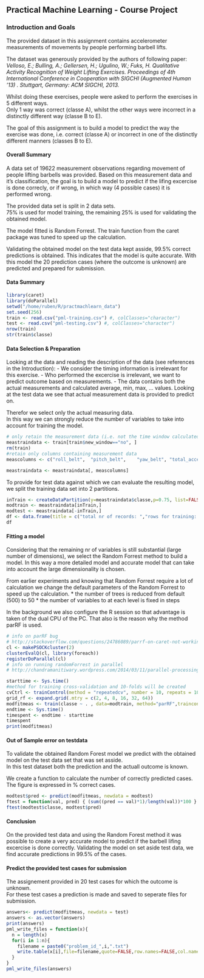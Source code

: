 ## Practical Machine Learning - Course Project
### Introduction and Goals
The provided dataset in this assignment contains accelerometer measurements of movements by people performing barbell lifts.

The dataset was generously provided by the authors of following paper:<br>
*Velloso, E.; Bulling, A.; Gellersen, H.; Ugulino, W.; Fuks, H. Qualitative Activity Recognition of Weight Lifting Exercises. Proceedings of 4th International Conference in Cooperation with SIGCHI (Augmented Human '13) . Stuttgart, Germany: ACM SIGCHI, 2013.*

Whilst doing these exercises, people were asked to perform the exercises in 5 different ways.<br> Only 1 way was correct (classe A), whilst the other ways were incorrect in a distinctly different way (classe B to E).

The goal of this assignment is to build a model to predict the way the exercise was done, i.e. correct (classe A) or incorrect in one of the distinctly different manners (classes B to E).

#### Overall Summary

A data set of 19622 measurement observations regarding movement of people lifting barbells was provided. Based on this measurement data and it's classification, the goal is to build a model to predict if the lifing excercise is done correcly, or if wrong, in which way (4 possible cases) it is performed wrong.

The provided data set is split in 2 data sets. <br>
75%  is used for model training, the remaining 25% is used for validating the obtained model.

The model fitted is Random Forrest. The train function from the caret package was tuned to speed up the calculation.

Validating the obtained model on the test data kept asside, 99.5% correct predictions is obtained. This indicates that the model is quite accurate.
With this model the 20 prediction cases (where the outcome is unknown) are predicted and prepared for submission.


#### Data Summary

```r
library(caret)
library(doParallel)
setwd("/home/ruben/R/practmachlearn_data")
set.seed(256)
train <- read.csv("pml-training.csv") #, colClasses="character")
test <- read.csv("pml-testing.csv") #, colClasses="character")
nrow(train)
str(train$classe)
```

#### Data Selection & Preparation

Looking at the data and reading the description of the data (see references in the Introduction):
- We consider the timing information is irrelevant for this exercise.
- Who performed the excercise is irrelevant, we want to predict outcome based on measurements.
- The data contains both the actual measurements and calculated average, min, max, ... values. Looking at the test data we see that actual measurement data is provided to predict on.

Therefor we select only the actual measuring data.<br>
In this way we can strongly reduce the number of variables to take into account for training the model.

```r
# only retain the measurement data (i.e. not the time window calculated averages)
meastraindata <- train[train$new_window=="no", ]
rm(train)
#retain only columns containing measurement data
meascolumns <- c("roll_belt",  "pitch_belt",	"yaw_belt",	"total_accel_belt",	"gyros_belt_x",	"gyros_belt_y",	"gyros_belt_z",	"accel_belt_x",	"accel_belt_y",	"accel_belt_z",	"magnet_belt_x",	"magnet_belt_y",	"magnet_belt_z",	"roll_arm",	"pitch_arm",	"yaw_arm",	"total_accel_arm",	"gyros_arm_x",	"gyros_arm_y",	"gyros_arm_z",	"accel_arm_x",	"accel_arm_y",	"accel_arm_z",	"magnet_arm_x",	"magnet_arm_y",	"magnet_arm_z",	"roll_dumbbell",	"pitch_dumbbell",	"yaw_dumbbell",	"total_accel_dumbbell",	"gyros_dumbbell_x",	"gyros_dumbbell_y",	"gyros_dumbbell_z",	"accel_dumbbell_x",	"accel_dumbbell_y",	"accel_dumbbell_z",	"magnet_dumbbell_x",	"magnet_dumbbell_y",	"magnet_dumbbell_z",	"roll_forearm",	"pitch_forearm",	"yaw_forearm",	"total_accel_forearm",	"gyros_forearm_x",	"gyros_forearm_y",	"gyros_forearm_z",	"accel_forearm_x",	"accel_forearm_y",	"accel_forearm_z",	"magnet_forearm_x",	"magnet_forearm_y",	"magnet_forearm_z",	"classe")

meastraindata <- meastraindata[, meascolumns]

```

To provide for test data against which we can evaluate the resulting model, we split the training data set into 2 partitions.

```r
inTrain <- createDataPartition(y=meastraindata$classe,p=0.75, list=FALSE)
modtrain <- meastraindata[inTrain,]
modtest <- meastraindata[-inTrain,]
df <- data.frame(title = c("total nr of records: ","rows for training: ","rows for testing: "), nrs=c(nrow(meastraindata),nrow(modtrain),nrow(modtest)))
df
```

#### Fitting a model

Considering that the remaining nr of variables is still substantial (large number of dimensions), we select the Random Forrest method to build a model. In this way a more detailed model and accurate model that can take into account the large dimensionality is chosen.

From earlier experiments and knowing that Random Forrest require a lot of calculation we change the default parameters of the Random Forrest to speed up the calculation.
* the number of trees is reduced from default (500) to 50
* the number of variables to at each level is fixed in steps

In the background we also configure the R session so that advantage is taken of the dual CPU of the PC. That also is the reason why the method parRF is used.

```r
# info on parRF bug
# http://stackoverflow.com/questions/24786089/parrf-on-caret-not-working-for-more-than-one-core
cl <- makePSOCKcluster(2)
clusterEvalQ(cl, library(foreach))
registerDoParallel(cl)
# info on running randomForrest in parallel
# http://chandramanitiwary.wordpress.com/2014/03/11/parallel-processing-of-random-forest-in-r-using-caret-and-domc-package/
```

```r
starttime <- Sys.time()
#method for training cross-validation and 10-folds will be created
cvCtrl <- trainControl(method = "repeatedcv", number = 10, repeats = 10)
grid_rf <- expand.grid(.mtry = c(2, 4, 8, 16, 32, 64))
modfitmeas <- train(classe ~ . , data=modtrain, method="parRF",traincontrol= cvCtrl, ntree=50, tuneGrid = grid_rf)
endtime <- Sys.time()
timespent <- endtime - starttime
timespent
print(modfitmeas)
```

#### Out of Sample error on testdata

To validate the obtained Random Forest model we predict with the obtained model on the test data set that was set asside.<br>
In this test dataset both the prediction and the actuall outcome is known.

We create a function to calculate the number of correctly predicted cases.
The figure is expressed in % correct cases.

```r
modtest$pred <- predict(modfitmeas, newdata = modtest)
ftest = function(val, pred) { (sum((pred == val)*1)/length(val))*100 }
ftest(modtest$classe, modtest$pred)
```

#### Conclusion

On the provided test data and using the Random Forest method it was possible to create a very accurate model to predict if the barbell lifing excercise is done correctly.
Validating the model on set aside test data, we find accurate predictions in 99.5% of the cases.

#### Predict the provided test cases for submission

The assignement provided in 20 test cases for which the outcome is unknown.<br>
For these test cases a prediction is made and saved to seperate files for submission.

```r
answers<- predict(modfitmeas, newdata = test)
answers <- as.vector(answers)
print(answers)
pml_write_files = function(x){
  n = length(x)
  for(i in 1:n){
    filename = paste0("problem_id_",i,".txt")
    write.table(x[i],file=filename,quote=FALSE,row.names=FALSE,col.names=FALSE)
  }
}
pml_write_files(answers)
```